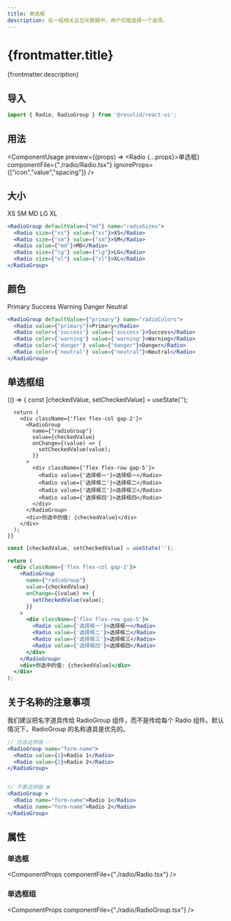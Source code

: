 ```yaml
---
title: 单选框
description: 在一组相关且互斥数据中，用户仅能选择一个选项。
---
```




# {frontmatter.title}

{frontmatter.description}

## 导入

```js
import { Radio, RadioGroup } from '@resolid/react-ui';
```

## 用法

<ComponentUsage preview={(props) => <Radio {...props}>单选框</Radio>} componentFile={"./radio/Radio.tsx"} ignoreProps={["icon","value","spacing"]} />

## 大小

<section className={'example group'}>
  <ComponentExample className={"flex flex-row gap-3 items-center"}>
    <RadioGroup defaultValue={"md"} name="radioSizes">
      <Radio size={"xs"} value={"xs"}>XS</Radio>
      <Radio size={"sm"} value={"sm"}>SM</Radio>
      <Radio value={"md"}>MD</Radio>
      <Radio size={"lg"} value={"lg"}>LG</Radio>
      <Radio size={"xl"} value={"xl"}>XL</Radio>
    </RadioGroup>
  </ComponentExample>

  ```jsx
  <RadioGroup defaultValue={"md"} name="radioSizes">
    <Radio size={"xs"} value={"xs"}>XS</Radio>
    <Radio size={"sm"} value={"sm"}>SM</Radio>
    <Radio value={"md"}>MD</Radio>
    <Radio size={"lg"} value={"lg"}>LG</Radio>
    <Radio size={"xl"} value={"xl"}>XL</Radio>
  </RadioGroup>
  ```
</section>

## 颜色

<section className={'example group'}>
  <ComponentExample className={'flex flex-row gap-3 items-center'}>
    <RadioGroup defaultValue={"primary"} name="radioColors">
      <Radio value={"primary"}>Primary</Radio>
      <Radio color={'success'} value={'success'}>Success</Radio>
      <Radio color={'warning'} value={'warning'}>Warning</Radio>
      <Radio color={'danger'} value={"danger"}>Danger</Radio>
      <Radio color={'neutral'} value={"neutral"}>Neutral</Radio>
    </RadioGroup>
  </ComponentExample>

  ```jsx
  <RadioGroup defaultValue={"primary"} name="radioColors">
    <Radio value={"primary"}>Primary</Radio>
    <Radio color={'success'} value={'success'}>Success</Radio>
    <Radio color={'warning'} value={'warning'}>Warning</Radio>
    <Radio color={'danger'} value={"danger"}>Danger</Radio>
    <Radio color={'neutral'} value={"neutral"}>Neutral</Radio>
  </RadioGroup>
  ```
</section>

## 单选框组

<section className={'example group'}>
  <ComponentExample>
    {() => {
      const [checkedValue, setCheckedValue] = useState('');

      return (
        <div className={'flex flex-col gap-2'}>
          <RadioGroup
            name={"radioGroup"}
            value={checkedValue}
            onChange={(value) => {
              setCheckedValue(value);
            }}
          >
            <div className={'flex flex-row gap-5'}>
              <Radio value={'选择框一'}>选择框一</Radio>
              <Radio value={'选择框二'}>选择框二</Radio>
              <Radio value={'选择框三'}>选择框三</Radio>
              <Radio value={'选择框四'}>选择框四</Radio>
            </div>
          </RadioGroup>
          <div>你选中的值: {checkedValue}</div>
        </div>
      );
    }}
  </ComponentExample>

  ```jsx
  const [checkedValue, setCheckedValue] = useState('');

  return (
    <div className={'flex flex-col gap-2'}>
      <RadioGroup
        name={"radioGroup"}
        value={checkedValue}
        onChange={(value) => {
          setCheckedValue(value);
        }}
      >
        <div className={'flex flex-row gap-5'}>
          <Radio value={'选择框一'}>选择框一</Radio>
          <Radio value={'选择框二'}>选择框二</Radio>
          <Radio value={'选择框三'}>选择框三</Radio>
          <Radio value={'选择框四'}>选择框四</Radio>
        </div>
      </RadioGroup>
      <div>你选中的值: {checkedValue}</div>
    </div>
  );
  ```
</section>

## 关于名称的注意事项

我们建议把名字道具传给 RadioGroup 组件，而不是传给每个 Radio 组件。默认情况下，RadioGroup 的名称道具是优先的。

```jsx
// 应该这样做 ✅
<RadioGroup name="form-name">
  <Radio value={1}>Radio 1</Radio>
  <Radio value={2}>Radio 2</Radio>
</RadioGroup>


// 不要这样做 ❌
<RadioGroup >
  <Radio name="form-name">Radio 1</Radio>
  <Radio name="form-name">Radio 2</Radio>
</RadioGroup>
```

## 属性

### 单选框

<ComponentProps componentFile={"./radio/Radio.tsx"} />

### 单选框组

<ComponentProps componentFile={"./radio/RadioGroup.tsx"} />
